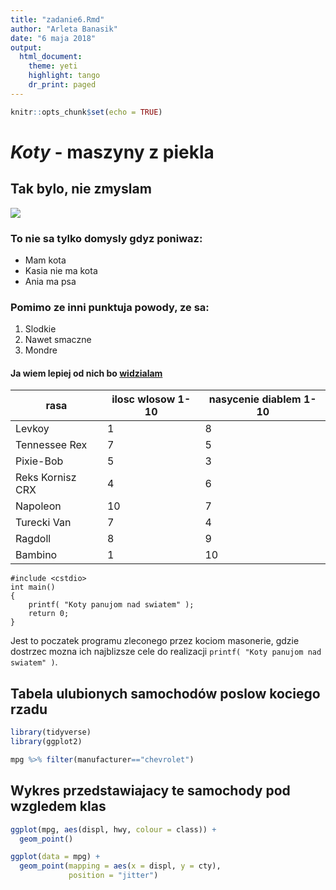 ```yaml
---
title: "zadanie6.Rmd"
author: "Arleta Banasik"
date: "6 maja 2018"
output:
  html_document:
    theme: yeti
    highlight: tango
    dr_print: paged
---
```


```r
knitr::opts_chunk$set(echo = TRUE)
```

# **_Koty_ - maszyny z piekla**
## Tak bylo, nie zmyslam

![](takbylo.jpg)

### To nie sa tylko domysly gdyz poniwaz:

* Mam kota
* Kasia nie ma kota
* Ania ma psa

### Pomimo ze inni punktuja powody, ze sa:

1. Slodkie
2. Nawet smaczne
3. Mondre

#### Ja wiem lepiej od nich bo [widzialam](https://www.youtube.com/watch?v=AmDDp-cCo24) 

| rasa | ilosc wlosow 1-10 | nasycenie diablem 1-10 |
| --- | --- |---|
| Levkoy | 1 | 8 |
| Tennessee Rex | 7 | 5 |
| Pixie-Bob | 5 | 3 |
| Reks Kornisz CRX | 4 | 6 |
| Napoleon | 10 | 7 |
| Turecki Van | 7 | 4 |
| Ragdoll | 8 | 9 |
| Bambino | 1 | 10 |


```
#include <cstdio>
int main()
{
    printf( "Koty panujom nad swiatem" );
    return 0;
}

``` 

Jest to poczatek programu zleconego przez kociom masonerie, gdzie dostrzec mozna ich najblizsze cele do realizacji `printf( "Koty panujom nad swiatem" )`.



## Tabela ulubionych samochodów poslow kociego rzadu

```r
library(tidyverse)
library(ggplot2)

mpg %>% filter(manufacturer=="chevrolet")
```
## Wykres przedstawiajacy te samochody pod wzgledem klas
```r
ggplot(mpg, aes(displ, hwy, colour = class)) + 
  geom_point()

```

```r
ggplot(data = mpg) + 
  geom_point(mapping = aes(x = displ, y = cty),
             position = "jitter")
```